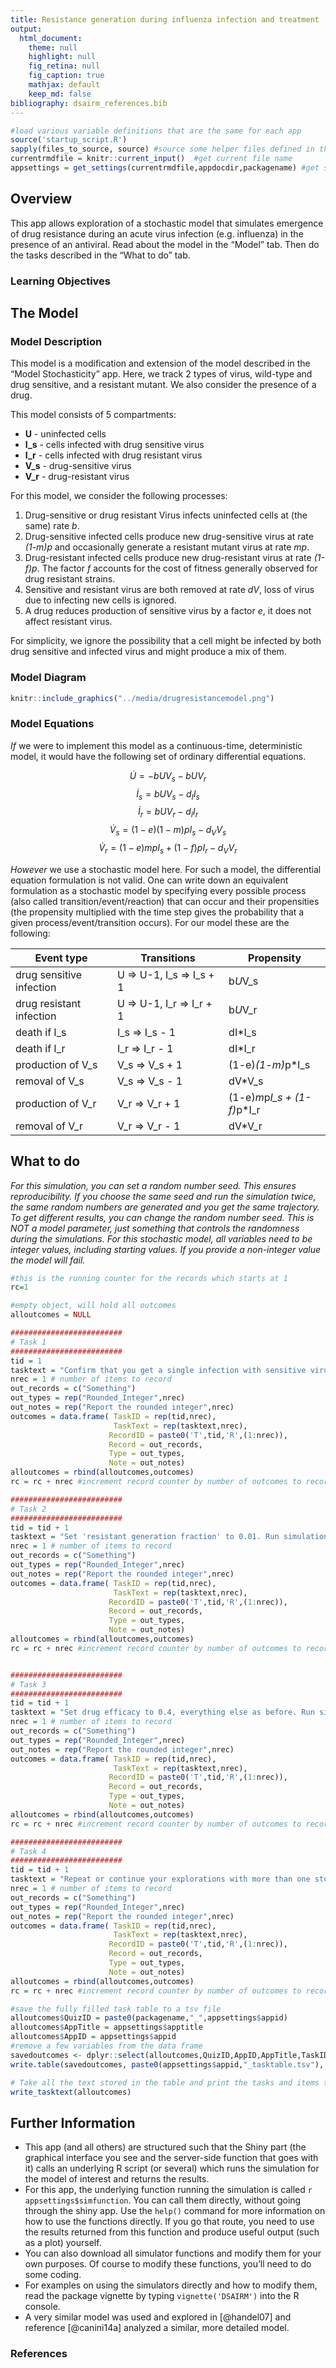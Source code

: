 ---
title: Resistance generation during influenza infection and treatment
output:
  html_document:
    theme: null
    highlight: null
    fig_retina: null
    fig_caption: true
    mathjax: default 
    keep_md: false
bibliography: dsairm_references.bib
---



```{r, include = FALSE}
#load various variable definitions that are the same for each app
source('startup_script.R')
sapply(files_to_source, source) #source some helper files defined in the files_to_source variable
currentrmdfile = knitr::current_input()  #get current file name
appsettings = get_settings(currentrmdfile,appdocdir,packagename) #get settings for current app
```




## Overview {#shinytab1}
This app allows exploration of a stochastic model that simulates emergence of drug resistance during an acute virus infection (e.g. influenza) in the presence of an antiviral. Read about the model in the "Model" tab. Then do the tasks described in the "What to do" tab.



### Learning Objectives



## The Model {#shinytab2}

### Model Description
This model is a modification and extension of the model described in the "Model Stochasticity" app. Here, we track 2 types of virus, wild-type and drug sensitive, and a resistant mutant. We also consider the presence of a drug. 

This model consists of 5 compartments:

* **U** - uninfected cells 
* **I_s** - cells infected with drug sensitive virus
* **I_r** - cells infected with drug resistant virus
* **V_s** - drug-sensitive virus
* **V_r** - drug-resistant virus


For this model, we consider the following processes: 

1. Drug-sensitive or drug resistant Virus infects uninfected cells at (the same) rate _b_.
2. Drug-sensitive infected cells produce new drug-sensitive virus at rate _(1-m)p_ and occasionally generate a resistant mutant virus at rate _mp_. 
3. Drug-resistant infected cells produce new drug-resistant virus at rate _(1-f)p_. The factor _f_ accounts for the cost of fitness generally observed for drug resistant strains.
4. Sensitive and resistant virus are both removed at rate _dV_, loss of virus due to infecting new cells is ignored.
5. A drug reduces production of sensitive virus by a factor _e_, it does not affect resistant virus.

For simplicity, we ignore the possibility that a cell might be infected by both drug sensitive and infected virus and might produce a mix of them.

### Model Diagram


```{r resistancemodeldiagram,  fig.cap='Flow diagram for the drug resistance model.',  echo=FALSE}
knitr::include_graphics("../media/drugresistancemodel.png")
```


### Model Equations
*If* we were to implement this model as a continuous-time, deterministic model, it would have the following set of ordinary differential equations. 


$$\dot U =  - bUV_s - bU V_r$$
$$\dot I_s = bUV_s - d_I I_s$$
$$\dot I_r = bUV_r - d_I I_r$$
$$\dot V_s = (1-e)(1-m)pI_s - d_V V_s$$
$$\dot V_r = (1-e)mpI_s + (1-f)pI_r - d_V V_r$$



*However* we use a stochastic model here. For such a model, the differential equation formulation is not valid. One can write down an equivalent formulation as a stochastic model by specifying every possible process (also called transition/event/reaction) that can occur and their propensities (the propensity multiplied with the time step gives the probability that a given process/event/transition occurs). For our model these are the following:

Event type                |  Transitions                |   Propensity                       |
----------                |  -----------                |   ----------                       |
drug sensitive infection  |  U => U-1, I_s => I_s + 1   |   b*U*V_s                          |
drug resistant infection  |  U => U-1, I_r => I_r + 1   |   b*U*V_r                          |
death if I_s              |  I_s => I_s - 1             |   dI*I_s                           |
death if I_r              |  I_r => I_r - 1             |   dI*I_r                           |
production of V_s         |  V_s => V_s + 1             |   (1-e)*(1-m)*p*I_s                |
removal of V_s            |  V_s => V_s - 1             |   dV*V_s                           | 
production of V_r         |  V_r => V_r + 1             |   (1-e)*m*p*I_s + (1-f)*p*I_r      |
removal of V_r            |  V_r => V_r - 1             |   dV*V_r                           | 




## What to do {#shinytab3}

*For this simulation, you can set a random number seed. This ensures reproducibility. If you choose the same seed and run the simulation twice, the same random numbers are generated and you get the same trajectory. To get different results, you can change the random number seed. This is NOT a model parameter, just something that controls the randomness during the simulations. For this stochastic model, all variables need to be integer values, including starting values. If you provide a non-integer value the model will fail.*


```{r, echo=FALSE, eval=TRUE}

#this is the running counter for the records which starts at 1 
rc=1

#empty object, will hold all outcomes
alloutcomes = NULL

#########################
# Task 1
#########################
tid = 1
tasktext = "Confirm that you get a single infection with sensitive virus with the default settings. Set 'resistant generation fraction' to a small non-zero value. You should start seeing some resistant virus. Why is it lower than the sensitive virus?"
nrec = 1 # number of items to record
out_records = c("Something")
out_types = rep("Rounded_Integer",nrec)
out_notes = rep("Report the rounded integer",nrec)
outcomes = data.frame( TaskID = rep(tid,nrec),
                       TaskText = rep(tasktext,nrec),
                      RecordID = paste0('T',tid,'R',(1:nrec)),
                      Record = out_records, 
                      Type = out_types, 
                      Note = out_notes)
alloutcomes = rbind(alloutcomes,outcomes)
rc = rc + nrec #increment record counter by number of outcomes to record for this task 

#########################
# Task 2
#########################
tid = tid + 1
tasktext = "Set 'resistant generation fraction' to 0.01. Run simulation for different drug efficacy values. Observe how the magnitude of the _V~s~_ and _V~r~_ curves change and eventually for high enough drug efficacy, no infection takes place anymore."
nrec = 1 # number of items to record
out_records = c("Something")
out_types = rep("Rounded_Integer",nrec)
out_notes = rep("Report the rounded integer",nrec)
outcomes = data.frame( TaskID = rep(tid,nrec),
                       TaskText = rep(tasktext,nrec),
                      RecordID = paste0('T',tid,'R',(1:nrec)),
                      Record = out_records, 
                      Type = out_types, 
                      Note = out_notes)
alloutcomes = rbind(alloutcomes,outcomes)
rc = rc + nrec #increment record counter by number of outcomes to record for this task 


#########################
# Task 3
#########################
tid = tid + 1
tasktext = "Set drug efficacy to 0.4, everything else as before. Run simulation for different values of resistant fitness cost. Observe how the magnitude of the _V~s~_ and _V~r~_ curves change. Explore how different values for drug efficacy (which affects _V~s~_) and fitness cost (which affects _V~r~_) lead to different outcomes."
nrec = 1 # number of items to record
out_records = c("Something")
out_types = rep("Rounded_Integer",nrec)
out_notes = rep("Report the rounded integer",nrec)
outcomes = data.frame( TaskID = rep(tid,nrec),
                       TaskText = rep(tasktext,nrec),
                      RecordID = paste0('T',tid,'R',(1:nrec)),
                      Record = out_records, 
                      Type = out_types, 
                      Note = out_notes)
alloutcomes = rbind(alloutcomes,outcomes)
rc = rc + nrec #increment record counter by number of outcomes to record for this task 

#########################
# Task 4
#########################
tid = tid + 1
tasktext = "Repeat or continue your explorations with more than one stochastic simulation being run."
nrec = 1 # number of items to record
out_records = c("Something")
out_types = rep("Rounded_Integer",nrec)
out_notes = rep("Report the rounded integer",nrec)
outcomes = data.frame( TaskID = rep(tid,nrec),
                       TaskText = rep(tasktext,nrec),
                      RecordID = paste0('T',tid,'R',(1:nrec)),
                      Record = out_records, 
                      Type = out_types, 
                      Note = out_notes)
alloutcomes = rbind(alloutcomes,outcomes)
rc = rc + nrec #increment record counter by number of outcomes to record for this task 

```



```{r echo=FALSE}
#save the fully filled task table to a tsv file
alloutcomes$QuizID = paste0(packagename,"_",appsettings$appid)
alloutcomes$AppTitle = appsettings$apptitle
alloutcomes$AppID = appsettings$appid
#remove a few variables from the data frame
savedoutcomes <- dplyr::select(alloutcomes,QuizID,AppID,AppTitle,TaskID,TaskText,RecordID,Record,Type,Note)		
write.table(savedoutcomes, paste0(appsettings$appid,"_tasktable.tsv"), append = FALSE, sep = "\t", row.names = F, col.names = TRUE)
```


```{r, echo=FALSE, results='asis'}
# Take all the text stored in the table and print the tasks and items to record
write_tasktext(alloutcomes)
```






## Further Information {#shinytab4}
* This app (and all others) are structured such that the Shiny part (the graphical interface you see and the server-side function that goes with it) calls an underlying R script (or several) which runs the simulation for the model of interest and returns the results.
* For this app, the underlying function running the simulation is called ``r appsettings$simfunction``. You can call them directly, without going through the shiny app. Use the `help()` command for more information on how to use the functions directly. If you go that route, you need to use the results returned from this function and produce useful output (such as a plot) yourself. 
* You can also download all simulator functions and modify them for your own purposes.  Of course to modify these functions, you'll need to do some coding.
* For examples on using the simulators directly and how to modify them, read the package vignette by typing `vignette('DSAIRM')` into the R console.
* A very similar model was used and explored in [@handel07] and reference [@canini14a] analyzed a similar, more detailed model.


### References


